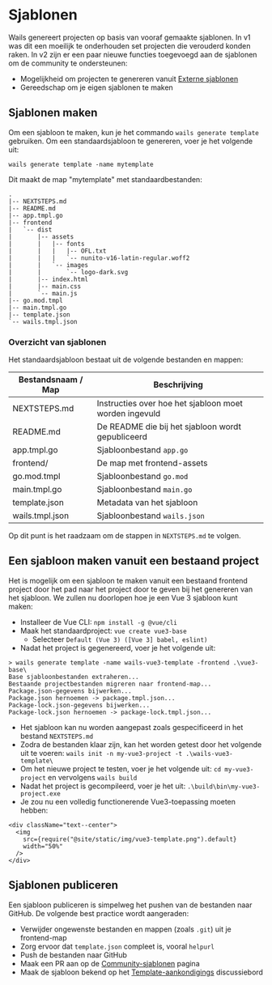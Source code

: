 # Sjablonen

Wails genereert projecten op basis van vooraf gemaakte sjablonen. In v1 was dit een moeilijk te onderhouden set projecten die verouderd konden raken. In v2 zijn er een paar nieuwe functies toegevoegd aan de sjablonen om de community te ondersteunen:

- Mogelijkheid om projecten te genereren vanuit [Externe sjablonen](../reference/cli.mdx#remote-templates)
- Gereedschap om je eigen sjablonen te maken

## Sjablonen maken

Om een sjabloon te maken, kun je het commando `wails generate template` gebruiken. Om een standaardsjabloon te genereren, voer je het volgende uit:

`wails generate template -name mytemplate`

Dit maakt de map "mytemplate" met standaardbestanden:

```shell title=mytemplate/
.
|-- NEXTSTEPS.md
|-- README.md
|-- app.tmpl.go
|-- frontend
|   `-- dist
|       |-- assets
|       |   |-- fonts
|       |   |   |-- OFL.txt
|       |   |   `-- nunito-v16-latin-regular.woff2
|       |   `-- images
|       |       `-- logo-dark.svg
|       |-- index.html
|       |-- main.css
|       `-- main.js
|-- go.mod.tmpl
|-- main.tmpl.go
|-- template.json
`-- wails.tmpl.json
```

### Overzicht van sjablonen

Het standaardsjabloon bestaat uit de volgende bestanden en mappen:

| Bestandsnaam / Map | Beschrijving                                    |
| ----------------- | ---------------------------------------------- |
| NEXTSTEPS.md      | Instructies over hoe het sjabloon moet worden ingevuld |
| README.md         | De README die bij het sjabloon wordt gepubliceerd |
| app.tmpl.go       | Sjabloonbestand `app.go`                        |
| frontend/         | De map met frontend-assets                      |
| go.mod.tmpl       | Sjabloonbestand `go.mod`                        |
| main.tmpl.go      | Sjabloonbestand `main.go`                       |
| template.json     | Metadata van het sjabloon                       |
| wails.tmpl.json   | Sjabloonbestand `wails.json`                     |

Op dit punt is het raadzaam om de stappen in `NEXTSTEPS.md` te volgen.

## Een sjabloon maken vanuit een bestaand project

Het is mogelijk om een sjabloon te maken vanuit een bestaand frontend project door het pad naar het project door te geven bij het genereren van het sjabloon. We zullen nu doorlopen hoe je een Vue 3 sjabloon kunt maken:

- Installeer de Vue CLI: `npm install -g @vue/cli`
- Maak het standaardproject: `vue create vue3-base`
  - Selecteer `Default (Vue 3) ([Vue 3] babel, eslint)`
- Nadat het project is gegenereerd, voer je het volgende uit:

```shell
> wails generate template -name wails-vue3-template -frontend .\vue3-base\
Base sjabloonbestanden extraheren...
Bestaande projectbestanden migreren naar frontend-map...
Package.json-gegevens bijwerken...
Package.json hernoemen -> package.tmpl.json...
Package-lock.json-gegevens bijwerken...
Package-lock.json hernoemen -> package-lock.tmpl.json...
```

- Het sjabloon kan nu worden aangepast zoals gespecificeerd in het bestand `NEXTSTEPS.md`
- Zodra de bestanden klaar zijn, kan het worden getest door het volgende uit te voeren: `wails init -n my-vue3-project -t .\wails-vue3-template\`
- Om het nieuwe project te testen, voer je het volgende uit: `cd my-vue3-project` en vervolgens `wails build`
- Nadat het project is gecompileerd, voer je het uit: `.\build\bin\my-vue3-project.exe`
- Je zou nu een volledig functionerende Vue3-toepassing moeten hebben:

```mdx-code-block
<div className="text--center">
  <img
    src={require("@site/static/img/vue3-template.png").default}
    width="50%"
  />
</div>
```

## Sjablonen publiceren

Een sjabloon publiceren is simpelweg het pushen van de bestanden naar GitHub. De volgende best practice wordt aangeraden:

- Verwijder ongewenste bestanden en mappen (zoals `.git`) uit je frontend-map
- Zorg ervoor dat `template.json` compleet is, vooral `helpurl`
- Push de bestanden naar GitHub
- Maak een PR aan op de [Community-sjablonen](../community/templates.mdx) pagina
- Maak de sjabloon bekend op het [Template-aankondigings](https://github.com/wailsapp/wails/discussions/825) discussiebord